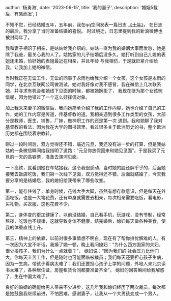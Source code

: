 
  author: '杨勇海',
  date: '2023-06-15',
  title: '我的妻子',
  description:
    '婚姻5载后，有感而发',
}



不知不觉，已经结婚五年，五年前，我在qq空间发表一篇日志 <a href="https://user.qzone.qq.com/596622954/blog/1519383063" target="_blank">《十年》</a>， 在日志的最后，我分享了当时准备结婚的喜悦。
时过境迁，日志里提到我的新浪微博也被封两年了。

我和妻子相识于相亲，是姑姑给我介绍的。姑姑一直为我的婚姻大事而发愁，她是除了我爸，最关心我的人了。姑姑家的儿子结婚后没多久，她打听到自己儿媳的表姐还未婚，恰好她的表姐最近在相亲，并且年龄
与我相仿，于是就赶紧介绍给我，让我加上她的微信。

当时我正在无讼工作，无讼的同事于永雨也给我介绍一个女孩，这个女孩是永雨的同学，在北京互联网公司做测试，她对我好像对我不感冒，我在微信上几次联系她，并寻求有机会和她线下见面的时候，都被她婉拒了，
我现在挺为那个女孩惋惜呢，因为他错过了一个这么好择偶对象。

加上我未来妻子的微信后，我向她简单介绍了我的工作内容，她也介绍了自己的工作，她的工作内容是传道，传基督教的道。我相亲遇到很多工作类型的女孩，大部分是教师，医生，销售，厂妹，做神职工作的还是第一次
遇到。我和她聊了我对基督教的看法，因为我在大学的图书馆里，看过很多关于欧洲历史的书，整个欧洲历史都在围绕着宗教转。

聊过一段时间后，双方觉得还不错，临近元旦，我还没有进一步的打算，但是我姑姑的一条微信瞬间给我指明了道路：“元旦你放假回来和她见见面”。于是我买了元旦前一天的高铁票，准备去漯河见面。

一下高铁，就看到她在车站接我，这令我很感动，当时她的脸还胖乎乎的，后面她接我去饭店吃饭，我们第一次线下见面，双方觉得还不错，后面就结婚了，今天我要分享的是结婚后，我的媳妇给我带来了哪些改变。

第一，能存住钱了，单身时候，花钱大手大脚，虽然有想存款意识，但是每天在外面吃饭，也是一大笔花费，还有单身就需要去相亲，每次相亲需要吃饭，看电影，买礼物，买衣服，这也花费不少。

第二，身体变的更加健康了，以前没结婚，自己看手机，玩游戏，没有节制，经常熬夜，吃饭也不规律，这就导致身体不健康，结完婚后，媳妇每天做各种美食，使我的体重直线上升。

第三，精神上的依靠，以前对很多事情想不明白，现在有了帮你排忧解难的人，有一次因为大宝不听话，我揍了她一顿，晚上我问媳妇：“为什么西方国家的夫妇，很少揍孩子，我们为什么一点就着？”， 媳妇说：“因为我们的
社会压力比他们大，你每天辛苦工作，但是随时也可能面临被裁员；我们每天还要担心孩子生病，因为一生病，带孩子看病太难了；我们还要担心孩子上学的问题，外地人来北京读书太难了，各种居住证，房屋租赁合同都要准备齐全”。
媳妇的回答瞬间给我解惑了，生在中国太难了。

良好的婚姻的确能给男人带来不少进步，这几年我和媳妇经历了两次裁员，每次都是她鼓励我继续前进，不怕困难。感谢妻子，让我从一个大男孩变成一个男人。

